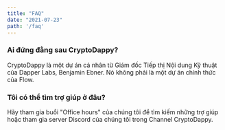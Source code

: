 ```yaml
---
title: "FAQ"
date: "2021-07-23"
path: '/faq'
---
```


### Ai đứng đằng sau CryptoDappy?

CryptoDappy là một dự án cá nhân từ Giám đốc Tiếp thị Nội dung Kỹ thuật của Dapper Labs,
Benjamin Ebner. Nó không phải là một dự án chính thức của Flow.

### Tôi có thể tìm trợ giúp ở đâu?

Hãy tham gia buổi "Office hours" của chúng tôi để tìm kiếm những trợ giúp hoặc tham gia server Discord của chúng tôi trong
Channel CryptoDappy.